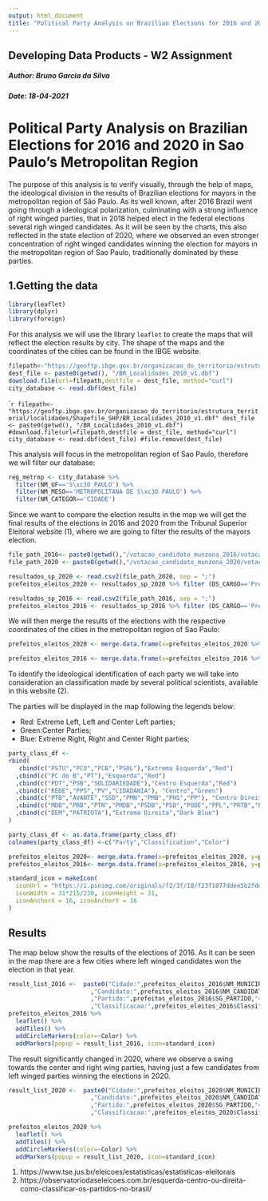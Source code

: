 ```yaml
---
output: html_document
title: "Political Party Analysis on Brazilian Elections for 2016 and 2020 in Sao Paulo's Metropolitan Region"
---
```


## Developing Data Products - W2 Assignment
##### Author: Bruno Garcia da Silva
##### Date: 18-04-2021

# Political Party Analysis on Brazilian Elections for 2016 and 2020 in Sao Paulo's Metropolitan Region

The purpose of this analysis is to verify visually, through the help of maps, the ideological division in the results of Brazilian elections for mayors in the metropolitan region of São Paulo. As its well known, after 2016 Brazil went going through a ideological polarization, culminating with a strong influence of right winged parties, that in 2018 helped elect in the federal elections several righ winged candidates. As it will be seen by the charts, this also reflected in the state election of 2020, where we observed an even stronger concentration of right winged candidates winning the election for mayors in the metropolitan region of Sao Paulo, traditionally dominated by these parties.

## 1.Getting the data

```r
library(leaflet)
library(dplyr)
library(foreign)
```

For this analysis we will use the library ```leaflet``` to create the maps that will reflect the election results by city. The shape of the maps and the coordinates of the cities can be found in the IBGE website.
```r
filepath<-"https://geoftp.ibge.gov.br/organizacao_do_territorio/estrutura_territorial/localidades/Shapefile_SHP/BR_Localidades_2010_v1.dbf"
dest_file <- paste0(getwd(), "/BR_Localidades_2010_v1.dbf")
download.file(url=filepath,destfile = dest_file, method="curl")
city_database <- read.dbf(dest_file)
```

````r
filepath<-"https://geoftp.ibge.gov.br/organizacao_do_territorio/estrutura_territorial/localidades/Shapefile_SHP/BR_Localidades_2010_v1.dbf"
dest_file <- paste0(getwd(), "/BR_Localidades_2010_v1.dbf")
#download.file(url=filepath,destfile = dest_file, method="curl")
city_database <- read.dbf(dest_file)
#file.remove(dest_file)
```

This analysis will focus in the metropolitan region of Sao Paulo, therefore we will filter our database:

```r
reg_metrop <- city_database %>% 
  filter(NM_UF=='S\xc3O PAULO') %>% 
  filter(NM_MESO=='METROPOLITANA DE S\xc3O PAULO') %>%
  filter(NM_CATEGOR=='CIDADE')
```

Since we want to compare the election results in the map we will get the final results of the elections in 2016 and 2020 from the Tribunal Superior Eleitoral website (1), where we are going to filter the results of the mayors election.

``` r
file_path_2016<- paste0(getwd(),"/votacao_candidato_munzona_2016/votacao_candidato_munzona_2016_SP.csv")
file_path_2020 <- paste0(getwd(),"/votacao_candidato_munzona_2020/votacao_candidato_munzona_2020_SP.csv")

resultados_sp_2020 <- read.csv2(file_path_2020, sep = ";")
prefeitos_eleitos_2020 <- resultados_sp_2020 %>% filter (DS_CARGO=='Prefeito') %>% filter(DS_SIT_TOT_TURNO=='ELEITO')

resultados_sp_2016 <- read.csv2(file_path_2016, sep = ";")
prefeitos_eleitos_2016 <- resultados_sp_2016 %>% filter (DS_CARGO=='Prefeito') %>% filter(DS_SIT_TOT_TURNO=='ELEITO')
```

We will then merge the results of the elections with the respective coordinates of the cities in the metropolitan region of Sao Paulo:

```r
prefeitos_eleitos_2020 <- merge.data.frame(x=prefeitos_eleitos_2020 %>% select("NM_MUNICIPIO","SG_PARTIDO","NM_CANDIDATO"),y=reg_metrop %>% select("NM_MUNICIP","LAT","LONG"),by.y="NM_MUNICIP",by.x="NM_MUNICIPIO", all.y=TRUE) %>% distinct()

prefeitos_eleitos_2016 <- merge.data.frame(x=prefeitos_eleitos_2016 %>% select("NM_MUNICIPIO","SG_PARTIDO","NM_CANDIDATO"),y=reg_metrop %>% select("NM_MUNICIP","LAT","LONG"),by.y="NM_MUNICIP",by.x="NM_MUNICIPIO", all.y=TRUE) %>% distinct()
```


To identify the ideological identification of each party we will take into consideration an classification made by several political scientists, available in this website 
(2).

The parties will be displayed in the map following the legends below:

- Red: Extreme Left, Left and Center Left parties;
- Green:Center Parties;
- Blue: Extreme Right, Right and Center Right parties;

```r
party_class_df <-
rbind(
   cbind(c("PSTU","PCO","PCB","PSOL"),"Extrema Esquerda","Red")
  ,cbind(c("PC do B","PT"),"Esquerda","Red")
  ,cbind(c("PDT","PSB","SOLIDARIEDADE"),"Centro Esquerda","Red")
  ,cbind(c("REDE","PPS","PV","CIDADANIA"), "Centro","Green")
  ,cbind(c("PTB","AVANTE","SSD","PMN","PMB","PHS","PP"), "Centro Direita","Blue")
  ,cbind(c("MDB","PRB","PTN","PMDB","PSDB","PSD","PODE","PPL","PRTB","PRP","PTC","PSL","NOVO","PROS","PR","DC","PROGRESSISTAS","PSC","REPUBLICANOS","PL"),"Direita","Blue")
  ,cbind(c("DEM","PATRIOTA"),"Extrema Direita","Dark Blue")
)
```

```r
party_class_df <- as.data.frame(party_class_df)
colnames(party_class_df) <-c("Party","Classification","Color")

prefeitos_eleitos_2020<- merge.data.frame(x=prefeitos_eleitos_2020, y=party_class_df, by.x = "SG_PARTIDO",by.y="Party",all.x=TRUE)
prefeitos_eleitos_2016<- merge.data.frame(x=prefeitos_eleitos_2016, y=party_class_df, by.x = "SG_PARTIDO",by.y="Party",all.x=TRUE)

standard_icon = makeIcon(
  iconUrl = "https://i.pinimg.com/originals/f2/3f/18/f23f1877ddee5b2fdd9c3d6403e3cf64.png",
  iconWidth = 31*215/230, iconHeight = 31,
  iconAnchorX = 16, iconAnchorY = 16
)
```


## Results

The map below show the results of the elections of 2016. As it can be seen in the map there are a few cities where left winged candidates won the election in that year.

```r

result_list_2016 <-  paste0("Cidade:",prefeitos_eleitos_2016$NM_MUNICIPIO,"<br>"
                       ,"Candidato:",prefeitos_eleitos_2016$NM_CANDIDATO,"<br>"
                       ,"Partido:",prefeitos_eleitos_2016$SG_PARTIDO,"<br>"
                       ,"Classificacao:",prefeitos_eleitos_2016$Classification)
prefeitos_eleitos_2016 %>%
  leaflet() %>%
  addTiles() %>%
  addCircleMarkers(color=~Color) %>%
  addMarkers(popup = result_list_2016, icon=standard_icon)
```

The result significantly changed in 2020, where we observe a swing towards the center and right wing parties, having just a few candidates from left winged parties winning the elections in 2020.

```r

result_list_2020 <-  paste0("Cidade:",prefeitos_eleitos_2020$NM_MUNICIPIO,"<br>"
                       ,"Candidato:",prefeitos_eleitos_2020$NM_CANDIDATO,"<br>"
                       ,"Partido:",prefeitos_eleitos_2020$SG_PARTIDO,"<br>"
                       ,"Classificacao:",prefeitos_eleitos_2020$Classification)

prefeitos_eleitos_2020 %>%
  leaflet() %>%
  addTiles() %>%
  addCircleMarkers(color=~Color) %>%
  addMarkers(popup = result_list_2020, icon=standard_icon)
```


(1) https://www.tse.jus.br/eleicoes/estatisticas/estatisticas-eleitorais
(2) https://observatoriodaseleicoes.com.br/esquerda-centro-ou-direita-como-classificar-os-partidos-no-brasil/
